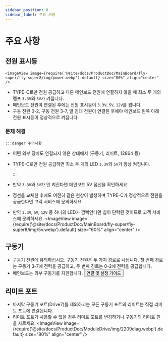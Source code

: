 ```yaml
---
sidebar_position: 8
sidebar_label: 주요 사항
---
```


# 주요 사항

## 전원 표시등

    <ImageView image={require('@site/docs/ProductDoc/MainBoard/fly-super/fly-super8/img/power.webp').default} size="80%" align="center" />
* TYPE-C로만 전원 공급하고 다른 메인보드 전원에 연결하지 않을 때 최소 두 개의 램프 `3.3V`와 `5V`가 켜집니다.
* 메인보드 전원이 연결된 후에는 전원 표시등이 `3.3V`, `5V`, `12V`를 켭니다.
* 구동 전원 0-2, 구동 전원 3-7, 열 침대 전원이 연결된 후에야 메인보드 왼쪽 아래 전원 표시등이 정상적으로 켜집니다.

### 문제 해결

    :::danger 주의사항

* 어떤 외부 장치도 연결되지 않은 상태에서 (구동기, 리미트, 12864 등)
* TYPE-C로만 전원 공급하면 최소 두 개의 LED `3.3V`와 `5V`가 항상 켜집니다.

    :::

* 만약 `3.3V`와 `5V`가 안 켜진다면 메인보드 5V 점선을 확인하세요.
* 점선을 교체한 후에도 여전히 같은 현상이 발생하며 TYPE-C가 정상적으로 전원을 공급한다면 고객 서비스에 문의하세요.
* 만약 `3.3V`, `5V`, `12V` 중 하나의 LED가 깜빡인다면 칩이 단락된 것이므로 고객 서비스에 문의하세요.
    <ImageView image={require('@site/docs/ProductDoc/MainBoard/fly-super/fly-super8/img/5v.webp').default} size="60%" align="center" />

## 구동기

* 구동기 전원에 유의하십시오. 구동기 전원은 두 가지 경로로 나뉩니다. 첫 번째 경로는 구동기 3-7에 전력을 공급하고, 두 번째 경로는 0-2에 전력을 공급합니다.
* 메인보드는 외부 구동기를 지원합니다.     <Button variant="contained" disableElevation component="a" rel="noopener" href="/docs/ProductDoc/ModuleDrive/servo-drive">연결 및 설정 가이드</Button>

## 리미트 포트

* 마지막 구동기 포트(Drive7)를 제외하고는 모든 구동기 포트의 리미트는 직접 리미트 포트에 연결됩니다.
* 리미트 포트가 사용할 수 없을 경우 리미트 포트를 변경하거나 구동기의 리미트 핀을 자르세요.
    <ImageView image={require('@site/docs/ProductDoc/ModuleDrive/img/2209diag.webp').default} size="80%" align="center" />
